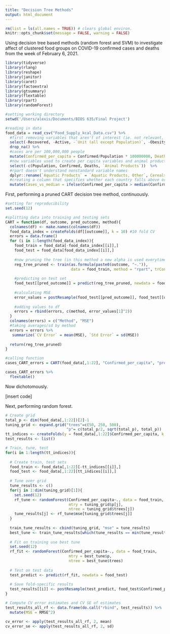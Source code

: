```yaml
---
title: "Decision Tree Methods"
output: html_document
---
```


```r
rm(list = ls(all.names = TRUE)) # clears global environ.
knitr::opts_chunk$set(message = FALSE, warning = FALSE)
```

Using decision tree based methods (random forest and SVM) to investigate affect of clustered food groups on COVID-19 confirmed cases and deaths from the week of February 6, 2021.


```r
library(tidyverse)
library(rlang)
library(reshape)
library(janitor)
library(caret)
library(factoextra)
library(gtsummary)
library(flextable)
library(rpart)
library(randomForest)
```
```r
#setting working directory
setwd('/Users/alexis/Documents/BIOS 635/Final Project')

#reading in data
food_data = read_csv("Food_Supply_kcal_Data.csv") %>%
  #first removing variables that aren't of interest (ie. not relevant, not a food group, or are unlikely to have an real impact)
  select(-Recovered, -Active, -`Unit (all except Population)`, -Obesity, -Undernourished, -Miscellaneous, -Spices) %>%
  drop_na() %>%
  #cases are per 100,000,000 people
  mutate(Confirmed_per_capita = Confirmed/Population * 100000000, Deaths_per_capita = Deaths/Population * 100000000) %>%
  #now variables used to create per capita variables and animal products which was highly correlated
  select(-c(Population, Confirmed, Deaths, `Animal Products`))  %>%
  #rpart doesn't understand nonstandard variable names
  dplyr::rename(`Aquatic Products` = `Aquatic Products, Other`, Cereals = `Cereals - Excluding Beer`, Fish = `Fish, Seafood`, Fruits = `Fruits - Excluding Wine`,  Milk = `Milk - Excluding Butter`, `Sugar and Sweetners` = `Sugar & Sweeteners`) %>%
  #creating a column that specifies whether each country falls above or below the median
  mutate(Cases_vs_median = ifelse(Confirmed_per_capita > median(Confirmed_per_capita), "Above", "Below"), Deaths_vs_median = ifelse(Deaths_per_capita > median(Deaths_per_capita), "Above", "Below")) 
```

First, performing a pruned CART decision tree method, continuously. 

``` r
#setting for reproducibility
set.seed(12)

#splitting data into training and testing sets
CART = function(df, outcome, pred_outcome, method){
  colnames(df) <- make.names(colnames(df))
  food_data_index = createFolds(df[[outcome]], k = 10) #10 fold CV
  errors = data.frame()
  for (i in 1:length(food_data_index)){
    food_train = food_data[-food_data_index[[i]],]
    food_test = food_data[food_data_index[[i]],]
  
    #now pruning the tree (in this method a new alpha is used everytime)
    reg_tree_pruned <- train(as.formula(paste0(outcome, "~.")), 
                             data = food_train, method = "rpart", trControl = trainControl("cv", number = 10), tuneLength = 10)
    
    #predicting on test set
    food_test[[pred_outcome]] = predict(reg_tree_pruned, newdata = food_test)
    
    #calculating MSE
    error_values = postResample(food_test[[pred_outcome]], food_test[[outcome]])
  
    #adding values to df
    errors = rbind(errors, c(method, error_values[1]^2))
  }
  colnames(errors) = c("Method", "MSE")
  #taking averages/sd by method
  errors = errors %>%
   summarize(`CV Error` = mean(MSE), `Std Error` = sd(MSE))
  
  return(reg_tree_pruned)
}

#calling function 
cases_CART_errors = CART(food_data[,1:22], "Confirmed_per_capita", "pred_Confirmed_cases", "Pruned CART")

cases_CART_errors %>%
  flextable()
```
Now dichotomously. 

[insert code]

Next, performing random forest.  
```r
# Create grid
total_p <- dim(food_data[,1:22])[2]-1
tuning_grid <- expand.grid("trees"=c(50, 250, 500),
                           "p"= c(total_p/2, sqrt(total_p), total_p))
tt_indices <- createFolds(y = food_data[,1:22]$Confirmed_per_capita, k = 5) #5 fold CV
test_results <- list()

# Train, tune, test
for(i in 1:length(tt_indices)){
  
  # Create train, test sets
  food_train <- food_data[,1:22][-tt_indices[[i]],]
  food_test <- food_data[,1:22][tt_indices[[i]],]
  
  # Tune over grid
  tune_results <- c()
  for(j in 1:dim(tuning_grid)[1]){
    set.seed(12)
    rf_tune <- randomForest(Confirmed_per_capita~., data = food_train,
                            mtry = tuning_grid$p[j],
                            ntree = tuning_grid$trees[j])
    tune_results[j] <- rf_tune$mse[tuning_grid$trees[j]]
  }
  
  train_tune_results <- cbind(tuning_grid, "mse" = tune_results)
  best_tune <- train_tune_results[which(tune_results == min(tune_results)),]
  
  # Fit on training use best tune
  set.seed(12)
  rf_fit <- randomForest(Confirmed_per_capita~., data = food_train,
                            mtry = best_tune$p,
                            ntree = best_tune$trees)
  
  # Test on test data
  test_predict <- predict(rf_fit, newdata = food_test)
  
  # Save fold-specific results
  test_results[[i]] <- postResample(test_predict, food_test$Confirmed_per_capita)
}

# Compute CV error estimates and CV SE of estimates
test_results_all_rf <- data.frame(do.call("rbind", test_results)) %>%
  mutate(MSE = RMSE^2)

cv_error <- apply(test_results_all_rf, 2, mean)
cv_error_se <- apply(test_results_all_rf, 2, sd)


```
